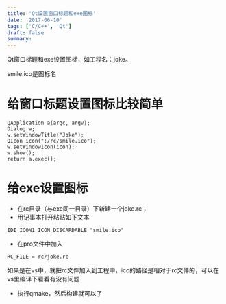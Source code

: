 ```yaml
---
title: 'Qt设置窗口标题和exe图标'
date: '2017-06-10'
tags: ['C/C++', 'Qt']
draft: false
summary: 
---
```


Qt窗口标题和exe设置图标，如工程名：joke。  

smile.ico是图标名
# 给窗口标题设置图标比较简单
```
QApplication a(argc, argv);
Dialog w;
w.setWindowTitle("Joke");
QIcon icon(":/rc/smile.ico");
w.setWindowIcon(icon);
w.show();
return a.exec();
```

# 给exe设置图标
* 在rc目录（与exe同一目录）下新建一个joke.rc；
* 用记事本打开粘贴如下文本
```
IDI_ICON1 ICON DISCARDABLE "smile.ico"
```
* 在pro文件中加入
```
RC_FILE = rc/joke.rc
```

如果是在vs中，就把rc文件加入到工程中，ico的路径是相对于rc文件的，可以在vs里编译下看看有没有问题


* 执行qmake，然后构建就可以了